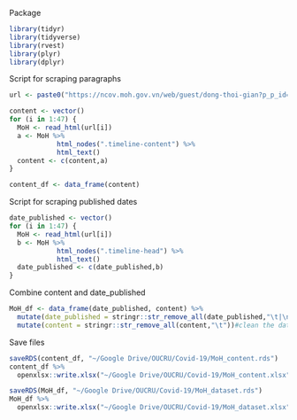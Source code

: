 Package
```r
library(tidyr)
library(tidyverse)
library(rvest)
library(plyr)
library(dplyr)
```


Script for scraping paragraphs
```r
url <- paste0("https://ncov.moh.gov.vn/web/guest/dong-thoi-gian?p_p_id=com_liferay_asset_publisher_web_portlet_AssetPublisherPortlet_INSTANCE_nf7Qy5mlPXqs&p_p_lifecycle=0&p_p_state=normal&p_p_mode=view&_com_liferay_asset_publisher_web_portlet_AssetPublisherPortlet_INSTANCE_nf7Qy5mlPXqs_delta=10&p_r_p_resetCur=false&_com_liferay_asset_publisher_web_portlet_AssetPublisherPortlet_INSTANCE_nf7Qy5mlPXqs_cur=",1:47)

content <- vector()
for (i in 1:47) {
  MoH <- read_html(url[i])
  a <- MoH %>% 
            html_nodes(".timeline-content") %>% 
            html_text()
  content <- c(content,a)
}

content_df <- data_frame(content)
```


Script for scraping published dates
```r
date_published <- vector()
for (i in 1:47) {
  MoH <- read_html(url[i])
  b <- MoH %>% 
            html_nodes(".timeline-head") %>% 
            html_text()
  date_published <- c(date_published,b)
}
```

Combine content and date_published
```r
MoH_df <- data_frame(date_published, content) %>% 
  mutate(date_published = stringr::str_remove_all(date_published,"\t|\n")) %>% 
  mutate(content = stringr::str_remove_all(content,"\t"))#clean the data


```


Save files
```r
saveRDS(content_df, "~/Google Drive/OUCRU/Covid-19/MoH_content.rds")
content_df %>%
  openxlsx::write.xlsx("~/Google Drive/OUCRU/Covid-19/MoH_content.xlsx", quote = FALSE, row.names = FALSE)
```

```r
saveRDS(MoH_df, "~/Google Drive/OUCRU/Covid-19/MoH_dataset.rds")
MoH_df %>%
  openxlsx::write.xlsx("~/Google Drive/OUCRU/Covid-19/MoH_dataset.xlsx", quote = FALSE, row.names = FALSE)
```

